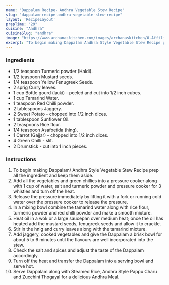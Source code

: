 ---
name: "Dappalam Recipe- Andhra Vegetable Stew Recipe"
slug: "dappalam-recipe-andhra-vegetable-stew-recipe"
layout: 'RecipeLayout'
prepTime: "29"
cuisine: "Andhra"
cuisineSlug: "andhra"
image: "https://www.archanaskitchen.com/images/archanaskitchen/0-Affiliate-Articles/Dappalam_Recipe-_Andhra_Style_Vegetable_Stew_Recipe-8_1600.jpg"
excerpt: "To begin making Dappalam Andhra Style Vegetable Stew Recipe prep all the ingredient and keep them aside"
---

### Ingredients

- 1/2 teaspoon Turmeric powder (Haldi).
- 1/2 teaspoon Mustard seeds.
- 1/4 teaspoon Yellow Fenugreek Seeds.
- 2 sprig Curry leaves.
- 1 cup Bottle gourd (lauki) - peeled and cut into 1/2 inch cubes.
- 1 cup Tamarind Water.
- 1 teaspoon Red Chilli powder.
- 2 tablespoons Jaggery.
- 2 Sweet Potato - chopped into 1/2 inch dices.
- 1 tablespoon Sunflower Oil.
- 2 teaspoons Rice flour.
- 1/4 teaspoon Asafoetida (hing).
- 1 Carrot (Gajjar) - chopped into 1/2 inch dices.
- 4 Green Chilli - slit.
- 2 Drumstick - cut into 1 inch pieces.

### Instructions

1. To begin making Dappalam/ Andhra Style Vegetable Stew Recipe prep all the ingredient and keep them aside.
1. Add all the vegetables and green chillies into a pressure cooker along with 1 cup of water, salt and turmeric powder and pressure cooker for 3 whistles and turn off the heat.
1. Release the pressure immediately by lifting it with a fork or running cold water over the pressure cooker to release the pressure.
1. In a mixing bowl combine the tamarind water along with rice flour, turmeric powder and red chilli powder and make a smooth mixture.
1. Heat oil in a wok or a large saucepan over medium heat; once the oil has heated add the mustard seeds, fenugreek seeds and allow it to crackle.
1. Stir in the hnig and curry leaves along with the tamarind mixture.
1. Add jaggery, cooked vegetables and give the Dappalam a brisk bowl for about 5 to 6 minutes until the flavours are well incorporated into the stew.
1. Check the salt and spices and adjust the taste of the Dappalam accordingly.
1. Turn off the heat and transfer the Dappalam into a serving bowl and serve hot.
1. Serve Dappalam along with Steamed Rice, Andhra Style Pappu Charu and  Zucchini Thogayal for a delicious Andhra Meal.
